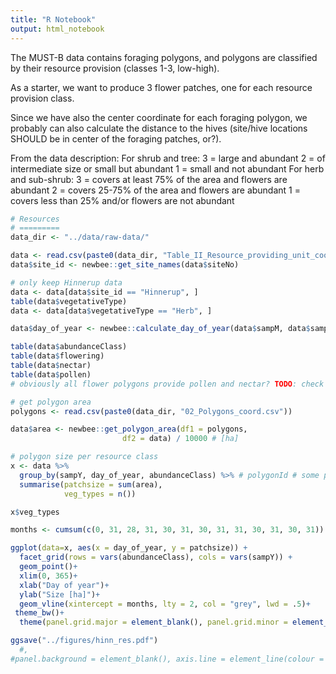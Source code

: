 ```yaml
---
title: "R Notebook"
output: html_notebook
---
```


The MUST-B data contains foraging polygons, and polygons are classified by their resource provision (classes 1-3, low-high). 

As a starter, we want to produce 3 flower patches, one for each resource provision class.

Since we have also the center coordinate for each foraging polygon, we probably can also calculate the distance to the hives (site/hive locations SHOULD be in center of the foraging patches, or?). 

From the data description: 
For shrub and tree:
3 = large and abundant
2 = of intermediate size or small
but abundant
1 = small and not abundant
For herb and sub-shrub:
3 = covers at least 75% of the
area and flowers are abundant
2 = covers 25-75% of the area
and flowers are abundant
1 = covers less than 25% and/or
flowers are not abundant

```r
# Resources
# =========
data_dir <- "../data/raw-data/"

data <- read.csv(paste0(data_dir, "Table_II_Resource_providing_unit_coord.csv"))
data$site_id <- newbee::get_site_names(data$siteNo)

# only keep Hinnerup data
data <- data[data$site_id == "Hinnerup", ]
table(data$vegetativeType)
data <- data[data$vegetativeType == "Herb", ]

data$day_of_year <- newbee::calculate_day_of_year(data$sampM, data$sampD)

table(data$abundanceClass)
table(data$flowering)
table(data$nectar)
table(data$pollen)
# obviously all flower polygons provide pollen and nectar? TODO: check in data description

# get polygon area
polygons <- read.csv(paste0(data_dir, "02_Polygons_coord.csv"))

data$area <- newbee::get_polygon_area(df1 = polygons,
                         df2 = data) / 10000 # [ha]

# polygon size per resource class
x <- data %>% 
  group_by(sampY, day_of_year, abundanceClass) %>% # polygonId # some polygons have all three vegetation types
  summarise(patchsize = sum(area),
            veg_types = n())

x$veg_types

months <- cumsum(c(0, 31, 28, 31, 30, 31, 30, 31, 31, 30, 31, 30, 31))

ggplot(data=x, aes(x = day_of_year, y = patchsize)) + 
  facet_grid(rows = vars(abundanceClass), cols = vars(sampY)) + 
  geom_point()+
  xlim(0, 365)+
  xlab("Day of year")+ 
  ylab("Size [ha]")+
  geom_vline(xintercept = months, lty = 2, col = "grey", lwd = .5)+
 theme_bw()+
  theme(panel.grid.major = element_blank(), panel.grid.minor = element_blank()) 

ggsave("../figures/hinn_res.pdf")
  #,
#panel.background = element_blank(), axis.line = element_line(colour = "black"))

```

